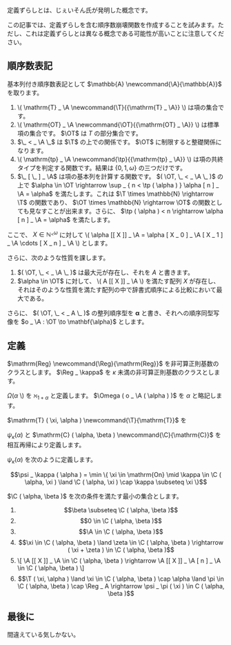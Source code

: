 定義ずらしとは、じぇいそん氏が発明した概念です。

この記事では、定義ずらしを含む順序数崩壊関数を作成することを試みます。ただし、これは定義ずらしとは異なる概念である可能性が高いことに注意してください。

== 順序数表記 ==

基本列付き順序数表記として \( \mathbb{A} \newcommand{\A}{\mathbb{A}} \) を取ります。

# <nowiki>\( \mathrm{T} _ \A \newcommand{\T}{{\mathrm{T} _ \A}} \)</nowiki> は項の集合です。
# <nowiki>\( \mathrm{OT} _ \A \newcommand{\OT}{{\mathrm{OT} _ \A}} \)</nowiki> は標準項の集合です。 \( \OT \) は \( T \) の部分集合です。
# \( \_ < _ \A \_ \) は \( \T \) の上での関係です。 \( \OT \) に制限すると整礎関係になります。
# <nowiki>\( \mathrm{tp} _ \A \newcommand{\tp}{{\mathrm{tp} _ \A}} \)</nowiki> は項の共終タイプを判定する関数です。結果は \( \{ 0, 1, \omega \} \) の三つだけです。
# \( \_ [ \_ ] _ \A \) は項の基本列を計算する関数です。 \( ( \OT, \_ < _ \A \_ ) \) の上で \( \alpha \in \OT \rightarrow \sup _ { n < \tp ( \alpha ) } \alpha [ n ] _ \A = \alpha \) を満たします。これは \( \T \times \mathbb{N} \rightarrow \T \) の関数であり、 \( \OT \times \mathbb{N} \rightarrow \OT \) の関数としても見なすことが出来ます。さらに、 \( \tp ( \alpha ) < n \rightarrow \alpha [ n ] _ \A = \alpha \) を満たします。

ここで、 \( X \in \mathbb{N} ^ { _ < \omega } \) に対して <nowiki>\( \alpha [[ X ]] _ \A = \alpha [ X _ 0 ] _ \A [ X _ 1 ] _ \A \cdots [ X _ n ] _ \A \)</nowiki> とします。

さらに、次のような性質を課します。

# \( ( \OT, \_ < _ \A \_ ) \) は最大元が存在し、それを \( A \) と書きます。
# \( \alpha \in \OT \) に対して、 <nowiki>\( A [[ X ]] _ \A \)</nowiki> を満たす配列 \( X \) が存在し、それはそのような性質を満たす配列の中で辞書式順序による比較において最大である。

さらに、 \( ( \OT, \_ < _ A \_ ) \) の整列順序型を \( \mathbf{\alpha} \) と書き、それへの順序同型写像を \( o _ \A : \OT \to \mathbf{\alpha} \) とします。

== 定義 ==

\( \mathrm{Reg} \newcommand{\Reg}{\mathrm{Reg}} \) を非可算正則基数のクラスとします。 \( \Reg _ \kappa \) を \( \kappa \) 未満の非可算正則基数のクラスとします。

\( \Omega ( \alpha \) \) を \( \aleph _ { 1 + \alpha } \) と定義します。 \( \Omega ( o _ \A ( \alpha ) ) \) を \( \alpha \) と略記します。

\( \mathrm{T} ( \xi, \alpha ) \newcommand{\T}{\mathrm{T}} \) を

\( \psi _ \kappa ( \alpha ) \) と \( \mathrm{C} ( \alpha, \beta ) \newcommand{\C}{\mathrm{C}} \) を相互再帰により定義します。

\( \psi _ \kappa ( \alpha ) \) を次のように定義します。

\[ \psi _ \kappa ( \alpha ) = \min \{ \xi \in \mathrm{On} \mid \kappa \in \C ( \alpha, \xi ) \land \C ( \alpha, \xi ) \cap \kappa \subseteq \xi \} \]

\( \C ( \alpha, \beta ) \) を次の条件を満たす最小の集合とします。

# \[ \beta \subseteq \C ( \alpha, \beta ) \]
# \[ 0 \in \C ( \alpha, \beta ) \]
# \[ \A \in \C ( \alpha, \beta ) \]
# \[ \xi \in \C ( \alpha, \beta ) \land \zeta \in \C ( \alpha, \beta ) \rightarrow ( \xi + \zeta ) \in \C ( \alpha, \beta ) \]
# <nowiki>\[ \A [[ X ]] _ \A \in \C ( \alpha, \beta ) \rightarrow \A [[ X ]] _ \A [ n ] _ \A \in \C ( \alpha, \beta ) \]</nowiki>
# \[ \T ( \xi, \alpha ) \land \xi \in \C ( \alpha, \beta ) \cap \alpha \land \pi \in \C ( \alpha, \beta ) \cap \Reg _ A \rightarrow \psi _ \pi ( \xi ) \in C ( \alpha, \beta ) \]

== 最後に ==

間違えている気しかない。
